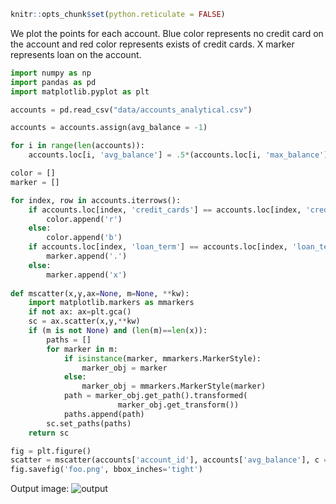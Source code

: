 ```{r setup, include=FALSE}
knitr::opts_chunk$set(python.reticulate = FALSE)
```
We plot the points for each account. Blue color represents no credit card on the account and red color represents exists of credit cards. X marker represents loan on the account. 

```{python}
import numpy as np
import pandas as pd
import matplotlib.pyplot as plt

accounts = pd.read_csv("data/accounts_analytical.csv")

accounts = accounts.assign(avg_balance = -1)

for i in range(len(accounts)):
    accounts.loc[i, 'avg_balance'] = .5*(accounts.loc[i, 'max_balance']-accounts.loc[i, 'min_balance'])

color = []
marker = []

for index, row in accounts.iterrows():
    if accounts.loc[index, 'credit_cards'] == accounts.loc[index, 'credit_cards']:
        color.append('r')
    else:
        color.append('b')
    if accounts.loc[index, 'loan_term'] == accounts.loc[index, 'loan_term']:
        marker.append('.')
    else:
        marker.append('x')
        
def mscatter(x,y,ax=None, m=None, **kw):
    import matplotlib.markers as mmarkers
    if not ax: ax=plt.gca()
    sc = ax.scatter(x,y,**kw)
    if (m is not None) and (len(m)==len(x)):
        paths = []
        for marker in m:
            if isinstance(marker, mmarkers.MarkerStyle):
                marker_obj = marker
            else:
                marker_obj = mmarkers.MarkerStyle(marker)
            path = marker_obj.get_path().transformed(
                        marker_obj.get_transform())
            paths.append(path)
        sc.set_paths(paths)
    return sc

fig = plt.figure()
scatter = mscatter(accounts['account_id'], accounts['avg_balance'], c = color, m = marker)
fig.savefig('foo.png', bbox_inches='tight')
```
Output image:
![output](foo.png)